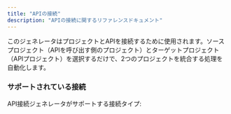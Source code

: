 ```yaml
---
title: "APIの接続"
description: "APIの接続に関するリファレンスドキュメント"
---
```





このジェネレータはプロジェクトとAPIを接続するために使用されます。ソースプロジェクト（APIを呼び出す側のプロジェクト）とターゲットプロジェクト（APIプロジェクト）を選択するだけで、2つのプロジェクトを統合する処理を自動化します。

### サポートされている接続

API接続ジェネレータがサポートする接続タイプ:

<CardGrid>
  <LinkCard
    title="React から tRPC へ"
    description="React ウェブサイトから tRPC API を呼び出す"
    href={`/nx-plugin-for-aws/${Astro.currentLocale || 'en'}/guides/api-connection/react-trpc`}
  />
  <LinkCard
    title="React から FastAPI へ"
    description="React ウェブサイトからPython FastAPIを呼び出す"
    href={`/nx-plugin-for-aws/${Astro.currentLocale || 'en'}/guides/api-connection/react-fastapi`}
  />
  <LinkCard
    title="React から Smithy API へ"
    description="React ウェブサイトからSmithy APIを呼び出す"
    href={`/nx-plugin-for-aws/${Astro.currentLocale || 'en'}/guides/api-connection/react-smithy`}
  />
</CardGrid>